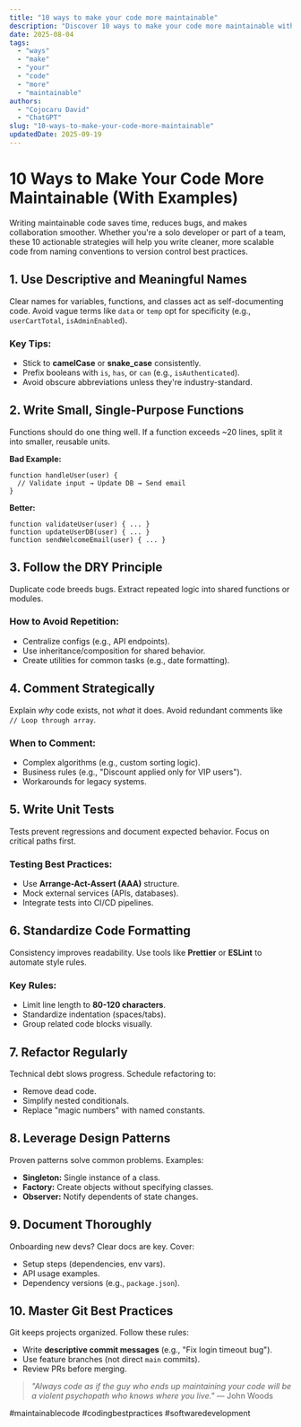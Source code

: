 ```yaml
---
title: "10 ways to make your code more maintainable"
description: "Discover 10 ways to make your code more maintainable with this in-depth guide, providing actionable insights and practical tips to boost your knowledge and results."
date: 2025-08-04
tags:
  - "ways"
  - "make"
  - "your"
  - "code"
  - "more"
  - "maintainable"
authors:
  - "Cojocaru David"
  - "ChatGPT"
slug: "10-ways-to-make-your-code-more-maintainable"
updatedDate: 2025-09-19
---
```


# 10 Ways to Make Your Code More Maintainable (With Examples)  

Writing maintainable code saves time, reduces bugs, and makes collaboration smoother. Whether you're a solo developer or part of a team, these 10 actionable strategies will help you write cleaner, more scalable code from naming conventions to version control best practices.  

## 1. Use Descriptive and Meaningful Names  

Clear names for variables, functions, and classes act as self-documenting code. Avoid vague terms like `data` or `temp` opt for specificity (e.g., `userCartTotal`, `isAdminEnabled`).  

### Key Tips:  
- Stick to **camelCase** or **snake_case** consistently.  
- Prefix booleans with `is`, `has`, or `can` (e.g., `isAuthenticated`).  
- Avoid obscure abbreviations unless they're industry-standard.  

## 2. Write Small, Single-Purpose Functions  

Functions should do one thing well. If a function exceeds ~20 lines, split it into smaller, reusable units.  

**Bad Example:**  
```  
function handleUser(user) {  
  // Validate input → Update DB → Send email  
}  
```  

**Better:**  
```  
function validateUser(user) { ... }  
function updateUserDB(user) { ... }  
function sendWelcomeEmail(user) { ... }  
```  

## 3. Follow the DRY Principle  

Duplicate code breeds bugs. Extract repeated logic into shared functions or modules.  

### How to Avoid Repetition:  
- Centralize configs (e.g., API endpoints).  
- Use inheritance/composition for shared behavior.  
- Create utilities for common tasks (e.g., date formatting).  

## 4. Comment Strategically  

Explain *why* code exists, not *what* it does. Avoid redundant comments like `// Loop through array`.  

### When to Comment:  
- Complex algorithms (e.g., custom sorting logic).  
- Business rules (e.g., "Discount applied only for VIP users").  
- Workarounds for legacy systems.  

## 5. Write Unit Tests  

Tests prevent regressions and document expected behavior. Focus on critical paths first.  

### Testing Best Practices:  
- Use **Arrange-Act-Assert (AAA)** structure.  
- Mock external services (APIs, databases).  
- Integrate tests into CI/CD pipelines.  

## 6. Standardize Code Formatting  

Consistency improves readability. Use tools like **Prettier** or **ESLint** to automate style rules.  

### Key Rules:  
- Limit line length to **80-120 characters**.  
- Standardize indentation (spaces/tabs).  
- Group related code blocks visually.  

## 7. Refactor Regularly  

Technical debt slows progress. Schedule refactoring to:  
- Remove dead code.  
- Simplify nested conditionals.  
- Replace "magic numbers" with named constants.  

## 8. Leverage Design Patterns  

Proven patterns solve common problems. Examples:  
- **Singleton:** Single instance of a class.  
- **Factory:** Create objects without specifying classes.  
- **Observer:** Notify dependents of state changes.  

## 9. Document Thoroughly  

Onboarding new devs? Clear docs are key. Cover:  
- Setup steps (dependencies, env vars).  
- API usage examples.  
- Dependency versions (e.g., `package.json`).  

## 10. Master Git Best Practices  

Git keeps projects organized. Follow these rules:  
- Write **descriptive commit messages** (e.g., "Fix login timeout bug").  
- Use feature branches (not direct `main` commits).  
- Review PRs before merging.  

> _"Always code as if the guy who ends up maintaining your code will be a violent psychopath who knows where you live."_ ― John Woods  

#maintainablecode #codingbestpractices #softwaredevelopment